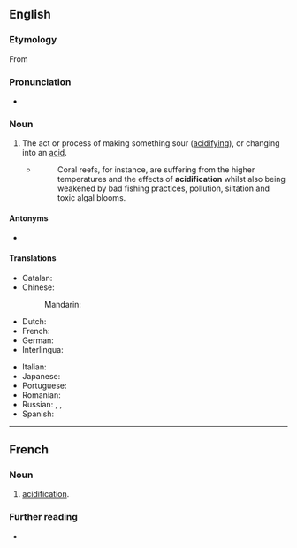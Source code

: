 ==English==

===Etymology===
From {{etyl|fr|en}}

===Pronunciation===
* {{rhymes|eɪʃən|lang=en}}

===Noun===
{{en-noun|~}}

# The act or process of making something sour ([[acidifying]]), or changing into an [[acid]].
#* {{quote-web|date=2013-10-03
|author=Roger Harrabin
|title=Health of oceans 'declining fast'
|site=bbc.co.uk
|url=http://www.bbc.co.uk/news/science-environment-24369244
|accessdate=2013-10-05
}}
#*: Coral reefs, for instance, are suffering from the higher temperatures and the effects of '''acidification''' whilst also being weakened by bad fishing practices, pollution, siltation and toxic algal blooms.

====Antonyms====
* {{l|en|basification}}

====Translations====
{{trans-top|the act or process of making something sour (acidifying), or changing into an acid}}
* Catalan: {{t|ca|acidificació|f}}
* Chinese:
*: Mandarin: {{t+|cmn|酸化|tr=suānhuà}}
* Dutch: {{t|nl|verzuring|f}}
* French: {{t+|fr|acidification|f}}
* German: {{t|de|Säurebildung|f}}
* Interlingua: {{t|ia|acidification}}
{{trans-mid}}
* Italian: {{t+|it|acidificazione|f}}
* Japanese: {{t|ja|酸性化|tr=さんせいか, sanseika}}
* Portuguese: {{t|pt|acidificação|f}}
* Romanian: {{t+|ro|acidificare|f}}
* Russian: {{t+|ru|окисле́ние|n}}, {{t|ru|подкисле́ние|n}}, {{t|ru|кислова́ние|n}}
* Spanish: {{t|es|acidificación|f}}
{{trans-bottom}}

----

==French==

===Noun===
{{fr-noun|f}}

# [[#English|acidification]].

===Further reading===
* {{R:TLFi}}